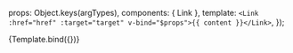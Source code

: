 <!-- YourComponent.stories.mdx -->



<!--👇 The title prop determines where your story goes in the story list -->

<Meta title="Atoms/Link" component={Link} />

<!--👇 We create a “template” of how args map to rendering -->

  props: Object.keys(argTypes),
  components: { Link },
  template: `<Link :href="href" :target="target" v-bind="$props">{{ content }}</Link>`,
});

<!-- 👇 The args you need here will depend on your component -->

<Canvas>
  <Story
    name="Primary Link"
    args={{
      theme: "primary",
      href: "https://google.com",
      content: "Primary link",
    }}
  >
    {Template.bind({})}
  </Story>
</Canvas>
